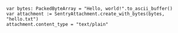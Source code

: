 ```GDScript
var bytes: PackedByteArray = "Hello, world!".to_ascii_buffer()
var attachment := SentryAttachment.create_with_bytes(bytes, "hello.txt")
attachment.content_type = "text/plain"
```
